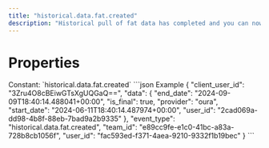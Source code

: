 ```yaml
---
title: "historical.data.fat.created"
description: "Historical pull of fat data has completed and you can now pull data for this resource."
---
```

# Properties
<ResponseField name="event_type" type="const string" required="true">
Constant: `historical.data.fat.created`
</ResponseField>
<ResponseField name="team_id" type="string" required="true">
</ResponseField>
<ResponseField name="user_id" type="string" required="true">
</ResponseField>
<ResponseField name="client_user_id" type="string" required="true">
</ResponseField>
<ResponseField name="data" type="HistoricalDataCreated" required="true">
<Expandable title="HistoricalDataCreated" defaultOpen="true">
<ResponseField name="user_id" type="string" required="true">
</ResponseField>
<ResponseField name="start_date" type="string" required="true">
</ResponseField>
<ResponseField name="end_date" type="string" required="true">
</ResponseField>
<ResponseField name="is_final" type="boolean" required="true">
</ResponseField>
<ResponseField name="provider" type="string" required="true">
</ResponseField>
</Expandable>
</ResponseField>
<ResponseExample>
```json Example
{
  "client_user_id": "3Zru4O8cBEiwGTsXgUQGaQ==",
  "data": {
    "end_date": "2024-09-09T18:40:14.488041+00:00",
    "is_final": true,
    "provider": "oura",
    "start_date": "2024-06-11T18:40:14.487974+00:00",
    "user_id": "2cad069a-dd98-4b8f-88eb-7bad9a2b9335"
  },
  "event_type": "historical.data.fat.created",
  "team_id": "e89cc9fe-e1c0-41bc-a83a-728b8cb1056f",
  "user_id": "fac593ed-f371-4aea-9210-9332f1b19bec"
}
```
</ResponseExample>
